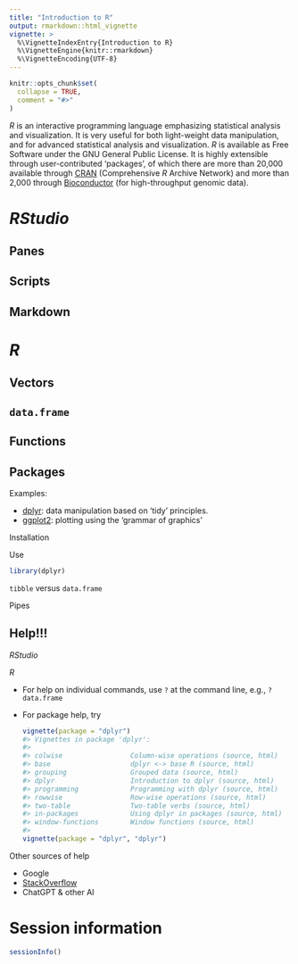 ```yaml
---
title: "Introduction to R"
output: rmarkdown::html_vignette
vignette: >
  %\VignetteIndexEntry{Introduction to R}
  %\VignetteEngine{knitr::rmarkdown}
  %\VignetteEncoding{UTF-8}
---
```


```r
knitr::opts_chunk$set(
  collapse = TRUE,
  comment = "#>"
)
```

*R* is an interactive programming language emphasizing statistical
analysis and visualization. It is very useful for both light-weight
data manipulation, and for advanced statistical analysis and
visualization. *R* is available as Free Software under the GNU General
Public License. It is highly extensible through user-contributed
'packages', of which there are more than 20,000 available through
[CRAN][] (Comprehensive *R* Archive Network) and more than 2,000
through [Bioconductor][] (for high-throughput genomic data).

[CRAN]: https://CRAN.R-project.org
[Bioconductor]: https://bioconductor.org

# *RStudio*

## Panes

## Scripts

## Markdown

# *R*

## Vectors

## `data.frame`

## Functions

## Packages

Examples:

- [dplyr][]: data manipulation based on 'tidy' principles.
- [ggplot2][]: plotting using the 'grammar of graphics'

Installation

Use

```r
library(dplyr)
```

`tibble` versus `data.frame`

Pipes

[dplyr]: https://CRAN.R-project.org/package=dplyr
[ggplot2]: https://CRAN.R-project.org/package=dplyr

## Help!!!

*RStudio*

*R*

- For help on individual commands, use `?` at the command line, e.g.,
  `?data.frame`
- For package help, try

    ```r
    vignette(package = "dplyr")
    #> Vignettes in package 'dplyr':
    #> 
    #> colwise                 Column-wise operations (source, html)
    #> base                    dplyr <-> base R (source, html)
    #> grouping                Grouped data (source, html)
    #> dplyr                   Introduction to dplyr (source, html)
    #> programming             Programming with dplyr (source, html)
    #> rowwise                 Row-wise operations (source, html)
    #> two-table               Two-table verbs (source, html)
    #> in-packages             Using dplyr in packages (source, html)
    #> window-functions        Window functions (source, html)
    #> 
    vignette(package = "dplyr", "dplyr")
    ```

Other sources of help

- Google
- [StackOverflow][]
- ChatGPT & other AI

[StackOverflow]: https://stackoverflow.com/questions/tagged/r

# Session information

```r
sessionInfo()
```
